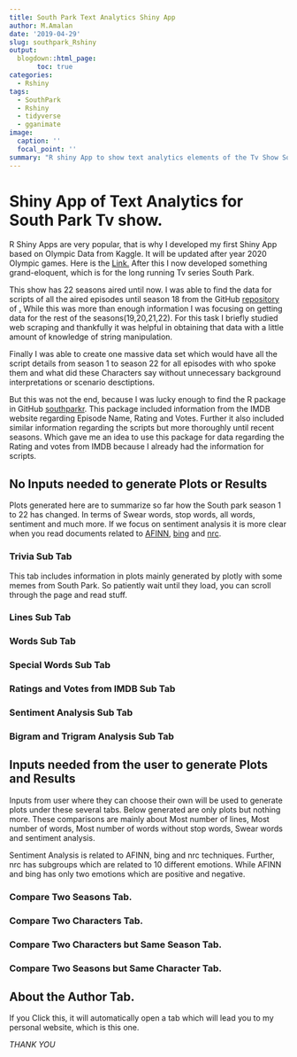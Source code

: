 ```yaml
---
title: South Park Text Analytics Shiny App
author: M.Amalan
date: '2019-04-29'
slug: southpark_Rshiny
output:
  blogdown::html_page:
       toc: true
categories:
  - Rshiny
tags:
  - SouthPark
  - Rshiny
  - tidyverse
  - gganimate
image:
  caption: ''
  focal_point: ''
summary: "R shiny App to show text analytics elements of the Tv Show South Park from Season 1 to 22."  
---
```


# Shiny App of Text Analytics for South Park Tv show.

R Shiny Apps are very popular, that is why I developed my first Shiny App based on Olympic Data
from Kaggle. It will be updated after year 2020 Olympic games. Here is the [Link.]()
After this I now developed something grand-eloquent, which is for the long running Tv series
South Park. 

This show has 22 seasons aired until now. I was able to find the data for scripts of all
the aired episodes until season 18 from the GitHub [repository]() 
of [.]() While this was more than enough information I was focusing on getting data for the 
rest of the seasons(19,20,21,22). For this task I briefly studied web scraping and thankfully
it was helpful in obtaining that data with a little amount of knowledge of string manipulation.

Finally I was able to create one massive data set which would have all the script details
from season 1 to season 22 for all episodes with who spoke them and what did these Characters
say without unnecessary background interpretations or scenario desctiptions. 

But this was not the end, because I was lucky enough to find the R package in GitHub
[southparkr](). This package included information from the IMDB website regarding 
Episode Name, Rating and Votes. Further it also included similar information 
regarding the scripts but more thoroughly until recent seasons. Which gave me an idea
to use this package for data regarding the Rating and votes from IMDB because I already
had the information for scripts. 

## No Inputs needed to generate Plots or Results

Plots generated here are to summarize so far how the South park season 1 to 22 has changed.
In terms of Swear words, stop words, all words, sentiment and much more. If we focus on 
sentiment analysis it is more clear when you read documents related to 
[AFINN](), 
[bing]() 
and [nrc]().

### Trivia Sub Tab

This tab includes information in plots mainly generated by plotly with some memes from
South Park. So patiently wait until they load, you can scroll through the page and read
stuff.

### Lines Sub Tab

### Words Sub Tab

### Special Words Sub Tab

### Ratings and Votes from IMDB Sub Tab

### Sentiment Analysis Sub Tab

### Bigram and Trigram Analysis Sub Tab

## Inputs needed from the user to generate Plots and Results

Inputs from user where they can choose their own will be used to generate plots
under these several tabs. Below generated are only plots but nothing more. These
comparisons are mainly about Most number of lines, Most number of words, Most number 
of words without stop words, Swear words and sentiment analysis. 

Sentiment Analysis is related to AFINN, bing and nrc techniques. Further, nrc has subgroups
which are related to 10 different emotions. While AFINN and bing has only two emotions which
are positive and negative.

### Compare Two Seasons Tab.

### Compare Two Characters Tab.

### Compare Two Characters but Same Season Tab.

### Compare Two Seasons but Same Character Tab.

## About the Author Tab.

If you Click this, it will automatically open a tab which will lead you to my personal 
website, which is this one.

*THANK YOU*
